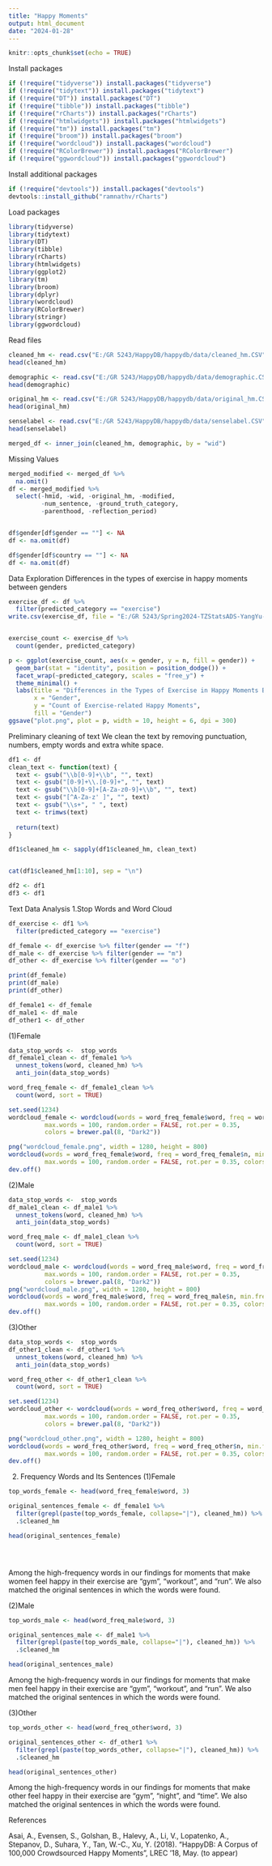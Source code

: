 ```yaml
---
title: "Happy Moments"
output: html_document
date: "2024-01-28"
---
```


```r
knitr::opts_chunk$set(echo = TRUE)
```


Install packages
```r
if (!require("tidyverse")) install.packages("tidyverse")
if (!require("tidytext")) install.packages("tidytext")
if (!require("DT")) install.packages("DT")
if (!require("tibble")) install.packages("tibble")
if (!require("rCharts")) install.packages("rCharts")
if (!require("htmlwidgets")) install.packages("htmlwidgets")
if (!require("tm")) install.packages("tm")
if (!require("broom")) install.packages("broom")
if (!require("wordcloud")) install.packages("wordcloud")
if (!require("RColorBrewer")) install.packages("RColorBrewer")
if (!require("ggwordcloud")) install.packages("ggwordcloud")
```

Install additional packages
```r
if (!require("devtools")) install.packages("devtools")
devtools::install_github("ramnathv/rCharts")
```

Load packages 
```r
library(tidyverse)   
library(tidytext)     
library(DT)           
library(tibble)       
library(rCharts)      
library(htmlwidgets) 
library(ggplot2)
library(tm)
library(broom)
library(dplyr)
library(wordcloud)
library(RColorBrewer)
library(stringr)
library(ggwordcloud)
```


Read files
```r
cleaned_hm <- read.csv("E:/GR 5243/HappyDB/happydb/data/cleaned_hm.CSV")
head(cleaned_hm)

demographic <- read.csv("E:/GR 5243/HappyDB/happydb/data/demographic.CSV")
head(demographic)

original_hm <- read.csv("E:/GR 5243/HappyDB/happydb/data/original_hm.CSV")
head(original_hm)

senselabel <- read.csv("E:/GR 5243/HappyDB/happydb/data/senselabel.CSV")
head(senselabel)

merged_df <- inner_join(cleaned_hm, demographic, by = "wid")
```

Missing Values
```r
merged_modified <- merged_df %>%
  na.omit()
df <- merged_modified %>% 
  select(-hmid, -wid, -original_hm, -modified,
         -num_sentence, -ground_truth_category,
         -parenthood, -reflection_period)


df$gender[df$gender == ""] <- NA
df <- na.omit(df)

df$gender[df$country == ""] <- NA
df <- na.omit(df)
```

Data Exploration
Differences in the types of exercise in happy moments between genders
```r
exercise_df <- df %>%
  filter(predicted_category == "exercise")
write.csv(exercise_df, file = "E:/GR 5243/Spring2024-TZStatsADS-YangYu-proj/out/processed_moments.csv", row.names = FALSE)


exercise_count <- exercise_df %>%
  count(gender, predicted_category)

p <- ggplot(exercise_count, aes(x = gender, y = n, fill = gender)) +
  geom_bar(stat = "identity", position = position_dodge()) +
  facet_wrap(~predicted_category, scales = "free_y") + 
  theme_minimal() +
  labs(title = "Differences in the Types of Exercise in Happy Moments Between Genders",
       x = "Gender", 
       y = "Count of Exercise-related Happy Moments",
       fill = "Gender")
ggsave("plot.png", plot = p, width = 10, height = 6, dpi = 300)
```

Preliminary cleaning of text
We clean the text by  removing punctuation, numbers, empty words and extra white space.
```r
df1 <- df
clean_text <- function(text) {
  text <- gsub("\\b[0-9]+\\b", "", text) 
  text <- gsub("[0-9]+\\.[0-9]+", "", text) 
  text <- gsub("\\b[0-9]+[A-Za-z0-9]+\\b", "", text) 
  text <- gsub("[^A-Za-z' ]", "", text)
  text <- gsub("\\s+", " ", text)
  text <- trimws(text)
  
  return(text)
}

df1$cleaned_hm <- sapply(df1$cleaned_hm, clean_text)


cat(df1$cleaned_hm[1:10], sep = "\n") 

df2 <- df1
df3 <- df1

```

Text Data Analysis
1.Stop Words and Word Cloud
```r
df_exercise <- df1 %>%
  filter(predicted_category == "exercise")

df_female <- df_exercise %>% filter(gender == "f")
df_male <- df_exercise %>% filter(gender == "m")
df_other <- df_exercise %>% filter(gender == "o")

print(df_female)
print(df_male)
print(df_other)

df_female1 <- df_female
df_male1 <- df_male
df_other1 <- df_other

```


(1)Female
```r
data_stop_words <-  stop_words
df_female1_clean <- df_female1 %>%
  unnest_tokens(word, cleaned_hm) %>%
  anti_join(data_stop_words)

word_freq_female <- df_female1_clean %>%
  count(word, sort = TRUE)

set.seed(1234) 
wordcloud_female <- wordcloud(words = word_freq_female$word, freq = word_freq_female$n, min.freq = 1,
          max.words = 100, random.order = FALSE, rot.per = 0.35,
          colors = brewer.pal(8, "Dark2"))

png("wordcloud_female.png", width = 1280, height = 800)
wordcloud(words = word_freq_female$word, freq = word_freq_female$n, min.freq = 1,
          max.words = 100, random.order = FALSE, rot.per = 0.35, colors = brewer.pal(8, "Dark2"))
dev.off()
```

(2)Male
```r
data_stop_words <-  stop_words
df_male1_clean <- df_male1 %>%
  unnest_tokens(word, cleaned_hm) %>%
  anti_join(data_stop_words)

word_freq_male <- df_male1_clean %>%
  count(word, sort = TRUE)

set.seed(1234) 
wordcloud_male <- wordcloud(words = word_freq_male$word, freq = word_freq_male$n, min.freq = 1,
          max.words = 100, random.order = FALSE, rot.per = 0.35,
          colors = brewer.pal(8, "Dark2"))
png("wordcloud_male.png", width = 1280, height = 800)
wordcloud(words = word_freq_male$word, freq = word_freq_male$n, min.freq = 1,
          max.words = 100, random.order = FALSE, rot.per = 0.35, colors = brewer.pal(8, "Dark2"))
dev.off()

```

(3)Other
```r
data_stop_words <-  stop_words
df_other1_clean <- df_other1 %>%
  unnest_tokens(word, cleaned_hm) %>%
  anti_join(data_stop_words)

word_freq_other <- df_other1_clean %>%
  count(word, sort = TRUE)

set.seed(1234) 
wordcloud_other <- wordcloud(words = word_freq_other$word, freq = word_freq_other$n, min.freq = 1,
          max.words = 100, random.order = FALSE, rot.per = 0.35,
          colors = brewer.pal(8, "Dark2"))

png("wordcloud_other.png", width = 1280, height = 800)
wordcloud(words = word_freq_other$word, freq = word_freq_other$n, min.freq = 1,
          max.words = 100, random.order = FALSE, rot.per = 0.35, colors = brewer.pal(8, "Dark2"))
dev.off()

```

2. Frequency Words and Its Sentences
(1)Female
```r
top_words_female <- head(word_freq_female$word, 3)

original_sentences_female <- df_female1 %>%
  filter(grepl(paste(top_words_female, collapse="|"), cleaned_hm)) %>%
  .$cleaned_hm

head(original_sentences_female)





```
Among the high-frequency words in our findings for moments that make women feel happy in their exercise are "gym", "workout", and "run". We also matched the original sentences in which the words were found.

(2)Male
```r
top_words_male <- head(word_freq_male$word, 3)

original_sentences_male <- df_male1 %>%
  filter(grepl(paste(top_words_male, collapse="|"), cleaned_hm)) %>%
  .$cleaned_hm

head(original_sentences_male)
```
Among the high-frequency words in our findings for moments that make men feel happy in their exercise are "gym", "workout", and "run". We also matched the original sentences in which the words were found.

(3)Other
```r
top_words_other <- head(word_freq_other$word, 3)

original_sentences_other <- df_other1 %>%
  filter(grepl(paste(top_words_other, collapse="|"), cleaned_hm)) %>%
  .$cleaned_hm

head(original_sentences_other)
```
Among the high-frequency words in our findings for moments that make other feel happy in their exercise are "gym", "night", and "time". We also matched the original sentences in which the words were found.





References

Asai, A., Evensen, S., Golshan, B., Halevy, A., Li, V., Lopatenko, A., Stepanov, D., 
Suhara, Y., Tan, W.-C., Xu, Y. (2018). "HappyDB: A Corpus of 100,000 Crowdsourced 
Happy Moments", LREC '18, May. (to appear)

